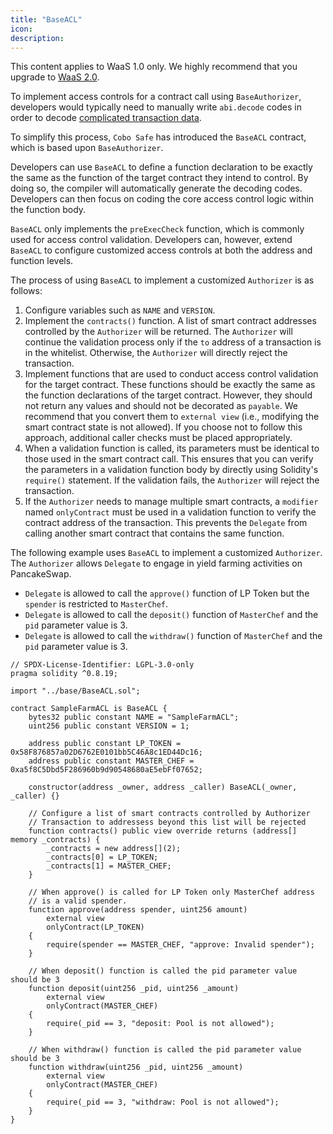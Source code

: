 ```yaml
---
title: "BaseACL"
icon: 
description: 
---
```

<Note>This content applies to WaaS 1.0 only. We highly recommend that you upgrade to [WaaS 2.0](/v2/guides/overview/introduction).</Note>

To implement access controls for a contract call using `BaseAuthorizer`, developers would typically need to manually write `abi.decode` codes in order to decode [complicated transaction data](https://docs.soliditylang.org/en/latest/abi-spec.html).

To simplify this process, `Cobo Safe` has introduced the `BaseACL` contract, which is based upon `BaseAuthorizer`.

Developers can use `BaseACL` to define a function declaration to be exactly the same as the function of the target contract they intend to control. By doing so, the compiler will automatically generate the decoding codes. Developers can then focus on coding the core access control logic within the function body.

`BaseACL` only implements the `preExecCheck` function, which is commonly used for access control validation. Developers can, however, extend `BaseACL` to configure customized access controls at both the address and function levels.

The process of using `BaseACL` to implement a customized `Authorizer` is as follows: 

1. Configure variables such as `NAME` and `VERSION`.
2. Implement the `contracts()` function. A list of smart contract addresses controlled by the  `Authorizer` will be returned. The `Authorizer` will continue the validation process only if the `to` address of a transaction is in the whitelist. Otherwise, the `Authorizer` will directly reject the transaction.
3. Implement functions that are used to conduct access control validation for the target contract. These functions should be exactly the same as the function declarations of the target contract. However, they should not return any values and should not be decorated as `payable`. We recommend that you convert them to `external view` (i.e., modifying the smart contract state is not allowed). If you choose not to follow this approach, additional caller checks must be placed appropriately.
4. When a validation function is called, its parameters must be identical to those used in the smart contract call. This ensures that you can verify the parameters in a validation function body by directly using Solidity's `require()` statement. If the validation fails, the `Authorizer` will reject the transaction.
5. If the `Authorizer` needs to manage multiple smart contracts, a `modifier` named `onlyContract` must be used in a validation function to verify the contract address of the transaction. This prevents the `Delegate` from calling another smart contract that contains the same function.

The following example uses `BaseACL` to implement a customized `Authorizer`. The `Authorizer` allows `Delegate` to engage in yield farming activities on PancakeSwap.

* `Delegate` is allowed to call the `approve()` function of LP Token but the `spender` is restricted to `MasterChef`.
* `Delegate` is allowed to call the `deposit()` function of `MasterChef` and the `pid` parameter value is 3.
* `Delegate` is allowed to call the `withdraw()` function of `MasterChef` and the `pid` parameter value is 3.

```solidity
// SPDX-License-Identifier: LGPL-3.0-only
pragma solidity ^0.8.19;

import "../base/BaseACL.sol";

contract SampleFarmACL is BaseACL {
    bytes32 public constant NAME = "SampleFarmACL";
    uint256 public constant VERSION = 1;

    address public constant LP_TOKEN = 0x58F876857a02D6762E0101bb5C46A8c1ED44Dc16;
    address public constant MASTER_CHEF = 0xa5f8C5Dbd5F286960b9d90548680aE5ebFf07652;

    constructor(address _owner, address _caller) BaseACL(_owner, _caller) {}

    // Configure a list of smart contracts controlled by Authorizer
    // Transaction to addressess beyond this list will be rejected
    function contracts() public view override returns (address[] memory _contracts) {
        _contracts = new address[](2);
        _contracts[0] = LP_TOKEN;
        _contracts[1] = MASTER_CHEF;
    }

    // When approve() is called for LP Token only MasterChef address
    // is a valid spender.
    function approve(address spender, uint256 amount) 
        external view 
        onlyContract(LP_TOKEN)
    {
        require(spender == MASTER_CHEF, "approve: Invalid spender");
    }

    // When deposit() function is called the pid parameter value should be 3
    function deposit(uint256 _pid, uint256 _amount) 
        external view 
        onlyContract(MASTER_CHEF)
    {
        require(_pid == 3, "deposit: Pool is not allowed");
    }

    // When withdraw() function is called the pid parameter value should be 3
    function withdraw(uint256 _pid, uint256 _amount) 
        external view 
        onlyContract(MASTER_CHEF)
    {
        require(_pid == 3, "withdraw: Pool is not allowed");
    }
}
```

